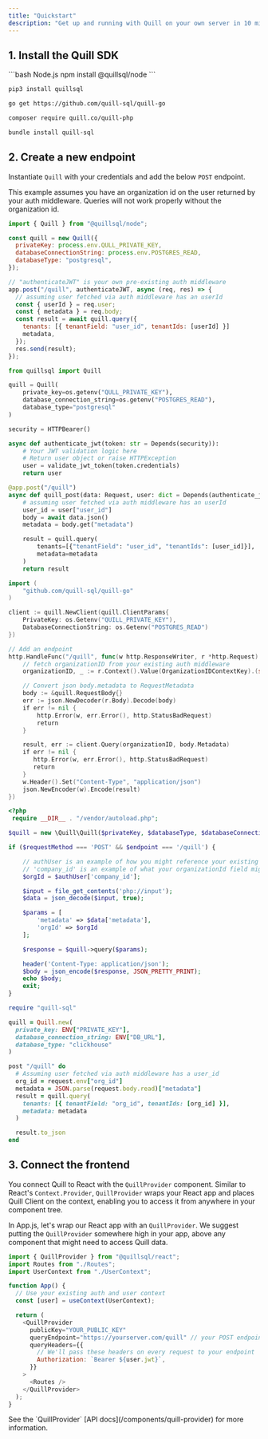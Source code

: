 ```yaml
---
title: "Quickstart"
description: "Get up and running with Quill on your own server in 10 minutes"
---
```


## 1. Install the Quill SDK

<CodeGroup>
```bash Node.js
npm install @quillsql/node
```

```bash Python
pip3 install quillsql
```

```bash Go
go get https://github.com/quill-sql/quill-go
```

```bash PHP
composer require quill.co/quill-php
```

```bash Ruby
bundle install quill-sql
```

</CodeGroup>

## 2. Create a new endpoint

Instantiate `Quill` with your credentials and add the below `POST` endpoint.

<Info>
  This example assumes you have an organization id on the user returned by your
  auth middleware. Queries will not work properly without the organization id.
</Info>

<CodeGroup>

```js Node
import { Quill } from "@quillsql/node";

const quill = new Quill({
  privateKey: process.env.QULL_PRIVATE_KEY,
  databaseConnectionString: process.env.POSTGRES_READ,
  databaseType: "postgresql",
});

// "authenticateJWT" is your own pre-existing auth middleware
app.post("/quill", authenticateJWT, async (req, res) => {
  // assuming user fetched via auth middleware has an userId
  const { userId } = req.user;
  const { metadata } = req.body;
  const result = await quill.query({
    tenants: [{ tenantField: "user_id", tenantIds: [userId] }]
    metadata,
  });
  res.send(result);
});
```

```python Python
from quillsql import Quill

quill = Quill(
    private_key=os.getenv("QULL_PRIVATE_KEY"),
    database_connection_string=os.getenv("POSTGRES_READ"),
    database_type="postgresql"
)

security = HTTPBearer()

async def authenticate_jwt(token: str = Depends(security)):
    # Your JWT validation logic here
    # Return user object or raise HTTPException
    user = validate_jwt_token(token.credentials)
    return user

@app.post("/quill")
async def quill_post(data: Request, user: dict = Depends(authenticate_jwt)):
    # assuming user fetched via auth middleware has an userId
    user_id = user["user_id"]
    body = await data.json()
    metadata = body.get("metadata")

    result = quill.query(
        tenants=[{"tenantField": "user_id", "tenantIds": [user_id]}],
        metadata=metadata
    )
    return result
```

```go Go
import (
    "github.com/quill-sql/quill-go"
)

client := quill.NewClient(quill.ClientParams{
	PrivateKey: os.Getenv("QUILL_PRIVATE_KEY"),
	DatabaseConnectionString: os.Getenv("POSTGRES_READ")
})

// Add an endpoint
http.HandleFunc("/quill", func(w http.ResponseWriter, r *http.Request) {
    // fetch organizationID from your existing auth middleware
    organizationID, _ := r.Context().Value(OrganizationIDContextKey).(string)

    // Convert json body.metadata to RequestMetadata
    body := &quill.RequestBody{}
    err := json.NewDecoder(r.Body).Decode(body)
    if err != nil {
        http.Error(w, err.Error(), http.StatusBadRequest)
        return
    }

    result, err := client.Query(organizationID, body.Metadata)
    if err != nil {
       http.Error(w, err.Error(), http.StatusBadRequest)
       return
    }
    w.Header().Set("Content-Type", "application/json")
    json.NewEncoder(w).Encode(result)
})
```

```php PHP
<?php
 require __DIR__ . "/vendor/autoload.php";

$quill = new \Quill\Quill($privateKey, $databaseType, $databaseConnectionString);

if ($requestMethod === 'POST' && $endpoint === '/quill') {

    // authUser is an example of how you might reference your existing authenticated user.
	// 'company_id' is an example of what your organizationId field might be
    $orgId = $authUser['company_id'];

    $input = file_get_contents('php://input');
    $data = json_decode($input, true);

    $params = [
        'metadata' => $data['metadata'],
        'orgId' => $orgId
    ];

    $response = $quill->query($params);

    header('Content-Type: application/json');
    $body = json_encode($response, JSON_PRETTY_PRINT);
    echo $body;
    exit;
}
```

```ruby Ruby
require "quill-sql"

quill = Quill.new(
  private_key: ENV["PRIVATE_KEY"],
  database_connection_string: ENV["DB_URL"],
  database_type: "clickhouse"
)

post "/quill" do
  # Assuming user fetched via auth middleware has a user_id
  org_id = request.env["org_id"]
  metadata = JSON.parse(request.body.read)["metadata"]
  result = quill.query(
    tenants: [{ tenantField: "org_id", tenantIds: [org_id] }],
    metadata: metadata
  )

  result.to_json
end
```

</CodeGroup>

## 3. Connect the frontend

You connect Quill to React with the `QuillProvider` component. Similar to React's `Context.Provider`, `QuillProvider` wraps your React app and places Quill Client on the context, enabling you to access it from anywhere in your component tree.

In App.js, let's wrap our React app with an `QuillProvider`. We suggest putting the `QuillProvider` somewhere high in your app, above any component that might need to access Quill data.

```js App.js
import { QuillProvider } from "@quillsql/react";
import Routes from "./Routes";
import UserContext from "./UserContext";

function App() {
  // Use your existing auth and user context
  const [user] = useContext(UserContext);

  return (
    <QuillProvider
      publicKey="YOUR_PUBLIC_KEY"
      queryEndpoint="https://yourserver.com/quill" // your POST endpoint
      queryHeaders={{
        // We'll pass these headers on every request to your endpoint
        Authorization: `Bearer ${user.jwt}`,
      }}
    >
      <Routes />
    </QuillProvider>
  );
}
```

<Tip>
  See the `QuillProvider` [API docs](/components/quill-provider) for more
  information.
</Tip>
